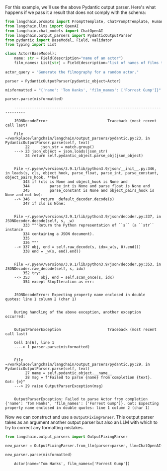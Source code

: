 For this example, we'll use the above Pydantic output parser. Here's what happens if we pass it a result that does not comply with the schema:

```python
from langchain.prompts import PromptTemplate, ChatPromptTemplate, HumanMessagePromptTemplate
from langchain.llms import OpenAI
from langchain.chat_models import ChatOpenAI
from langchain.output_parsers import PydanticOutputParser
from pydantic import BaseModel, Field, validator
from typing import List
```


```python
class Actor(BaseModel):
    name: str = Field(description="name of an actor")
    film_names: List[str] = Field(description="list of names of films they starred in")
        
actor_query = "Generate the filmography for a random actor."

parser = PydanticOutputParser(pydantic_object=Actor)
```


```python
misformatted = "{'name': 'Tom Hanks', 'film_names': ['Forrest Gump']}"
```


```python
parser.parse(misformatted)
```

<CodeOutputBlock lang="python">

```
    ---------------------------------------------------------------------------

    JSONDecodeError                           Traceback (most recent call last)

    File ~/workplace/langchain/langchain/output_parsers/pydantic.py:23, in PydanticOutputParser.parse(self, text)
         22     json_str = match.group()
    ---> 23 json_object = json.loads(json_str)
         24 return self.pydantic_object.parse_obj(json_object)


    File ~/.pyenv/versions/3.9.1/lib/python3.9/json/__init__.py:346, in loads(s, cls, object_hook, parse_float, parse_int, parse_constant, object_pairs_hook, **kw)
        343 if (cls is None and object_hook is None and
        344         parse_int is None and parse_float is None and
        345         parse_constant is None and object_pairs_hook is None and not kw):
    --> 346     return _default_decoder.decode(s)
        347 if cls is None:


    File ~/.pyenv/versions/3.9.1/lib/python3.9/json/decoder.py:337, in JSONDecoder.decode(self, s, _w)
        333 """Return the Python representation of ``s`` (a ``str`` instance
        334 containing a JSON document).
        335 
        336 """
    --> 337 obj, end = self.raw_decode(s, idx=_w(s, 0).end())
        338 end = _w(s, end).end()


    File ~/.pyenv/versions/3.9.1/lib/python3.9/json/decoder.py:353, in JSONDecoder.raw_decode(self, s, idx)
        352 try:
    --> 353     obj, end = self.scan_once(s, idx)
        354 except StopIteration as err:


    JSONDecodeError: Expecting property name enclosed in double quotes: line 1 column 2 (char 1)

    
    During handling of the above exception, another exception occurred:


    OutputParserException                     Traceback (most recent call last)

    Cell In[6], line 1
    ----> 1 parser.parse(misformatted)


    File ~/workplace/langchain/langchain/output_parsers/pydantic.py:29, in PydanticOutputParser.parse(self, text)
         27 name = self.pydantic_object.__name__
         28 msg = f"Failed to parse {name} from completion {text}. Got: {e}"
    ---> 29 raise OutputParserException(msg)


    OutputParserException: Failed to parse Actor from completion {'name': 'Tom Hanks', 'film_names': ['Forrest Gump']}. Got: Expecting property name enclosed in double quotes: line 1 column 2 (char 1)
```

</CodeOutputBlock>

Now we can construct and use a `OutputFixingParser`. This output parser takes as an argument another output parser but also an LLM with which to try to correct any formatting mistakes.


```python
from langchain.output_parsers import OutputFixingParser

new_parser = OutputFixingParser.from_llm(parser=parser, llm=ChatOpenAI())
```


```python
new_parser.parse(misformatted)
```

<CodeOutputBlock lang="python">

```
    Actor(name='Tom Hanks', film_names=['Forrest Gump'])
```

</CodeOutputBlock>
